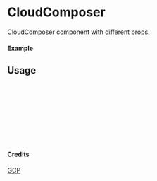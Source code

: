 
<Meta of={CloudComposer} title="GCP/CloudComposer" />

# CloudComposer

CloudComposer component with different props.

#### Example

<Canvas of={CloudComposer.Primary} />

## Usage

```ts
import { CloudComposer } from "yadl-ui";

const Example = () => {
  return (
      <CloudComposer />
  );
};

export default Example;
```

#### Credits
[GCP](https://cloud.google.com/icons)
